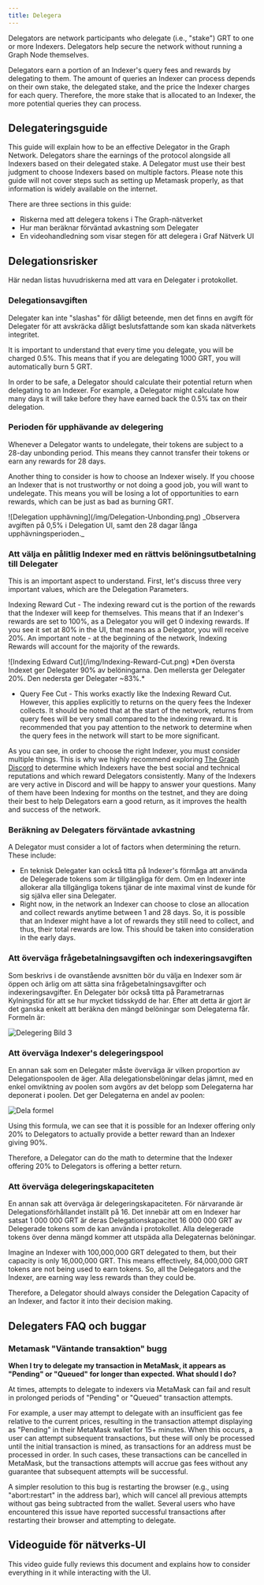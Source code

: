 ```yaml
---
title: Delegera
---
```


Delegators are network participants who delegate (i.e., "stake") GRT to one or more Indexers. Delegators help secure the network without running a Graph Node themselves.

Delegators earn a portion of an Indexer's query fees and rewards by delegating to them. The amount of queries an Indexer can process depends on their own stake, the delegated stake, and the price the Indexer charges for each query. Therefore, the more stake that is allocated to an Indexer, the more potential queries they can process.

## Delegateringsguide

This guide will explain how to be an effective Delegator in the Graph Network. Delegators share the earnings of the protocol alongside all Indexers based on their delegated stake. A Delegator must use their best judgment to choose Indexers based on multiple factors. Please note this guide will not cover steps such as setting up Metamask properly, as that information is widely available on the internet.

There are three sections in this guide:

- Riskerna med att delegera tokens i The Graph-nätverket
- Hur man beräknar förväntad avkastning som Delegater
- En videohandledning som visar stegen för att delegera i Graf Nätverk UI

## Delegationsrisker

Här nedan listas huvudriskerna med att vara en Delegater i protokollet.

### Delegationsavgiften

Delegater kan inte "slashas" för dåligt beteende, men det finns en avgift för Delegater för att avskräcka dåligt beslutsfattande som kan skada nätverkets integritet.

It is important to understand that every time you delegate, you will be charged 0.5%. This means that if you are delegating 1000 GRT, you will automatically burn 5 GRT.

In order to be safe, a Delegator should calculate their potential return when delegating to an Indexer. For example, a Delegator might calculate how many days it will take before they have earned back the 0.5% tax on their delegation.

### Perioden för upphävande av delegering

Whenever a Delegator wants to undelegate, their tokens are subject to a 28-day unbonding period. This means they cannot transfer their tokens or earn any rewards for 28 days.

Another thing to consider is how to choose an Indexer wisely. If you choose an Indexer that is not trustworthy or not doing a good job, you will want to undelegate. This means you will be losing a lot of opportunities to earn rewards, which can be just as bad as burning GRT.

<div sx={{ mx: 'auto', maxWidth: '400px' }}>
  ![Delegation upphävning](/img/Delegation-Unbonding.png) _Observera avgiften
på 0,5% i Delegation UI, samt den 28 dagar långa   upphävningsperioden._
</div>

### Att välja en pålitlig Indexer med en rättvis belöningsutbetalning till Delegater

This is an important aspect to understand. First, let's discuss three very important values, which are the Delegation Parameters.

Indexing Reward Cut - The indexing reward cut is the portion of the rewards that the Indexer will keep for themselves. This means that if an Indexer's rewards are set to 100%, as a Delegator you will get 0 indexing rewards. If you see it set at 80% in the UI, that means as a Delegator, you will receive 20%. An important note - at the beginning of the network, Indexing Rewards will account for the majority of the rewards.

<div sx={{ mx: 'auto', maxWidth: '700px' }}>
  ![Indexing Edward Cut](/img/Indexing-Reward-Cut.png) *Den översta Indexet ger
Delegater 90% av belöningarna. Den   mellersta ger Delegater 20%. Den nedersta
ger Delegater ~83%.*
</div>

- Query Fee Cut - This works exactly like the Indexing Reward Cut. However, this applies explicitly to returns on the query fees the Indexer collects. It should be noted that at the start of the network, returns from query fees will be very small compared to the indexing reward. It is recommended that you pay attention to the network to determine when the query fees in the network will start to be more significant.

As you can see, in order to choose the right Indexer, you must consider multiple things. This is why we highly recommend exploring [The Graph Discord](https://discord.gg/graphprotocol) to determine which Indexers have the best social and technical reputations and which reward Delegators consistently. Many of the Indexers are very active in Discord and will be happy to answer your questions. Many of them have been Indexing for months on the testnet, and they are doing their best to help Delegators earn a good return, as it improves the health and success of the network.

### Beräkning av Delegaters förväntade avkastning

A Delegator must consider a lot of factors when determining the return. These include:

- En teknisk Delegater kan också titta på Indexer's förmåga att använda de Delegerade tokens som är tillgängliga för dem. Om en Indexer inte allokerar alla tillgängliga tokens tjänar de inte maximal vinst de kunde för sig själva eller sina Delegater.
- Right now, in the network an Indexer can choose to close an allocation and collect rewards anytime between 1 and 28 days. So, it is possible that an Indexer might have a lot of rewards they still need to collect, and thus, their total rewards are low. This should be taken into consideration in the early days.

### Att överväga frågebetalningsavgiften och indexeringsavgiften

Som beskrivs i de ovanstående avsnitten bör du välja en Indexer som är öppen och ärlig om att sätta sina frågebetalningsavgifter och indexeringsavgifter. En Delegater bör också titta på Parametrarnas Kylningstid för att se hur mycket tidsskydd de har. Efter att detta är gjort är det ganska enkelt att beräkna den mängd belöningar som Delegaterna får. Formeln är:

![Delegering Bild 3](/img/Delegation-Reward-Formula.png)

### Att överväga Indexer's delegeringspool

En annan sak som en Delegater måste överväga är vilken proportion av Delegationspoolen de äger. Alla delegationsbelöningar delas jämnt, med en enkel omviktning av poolen som avgörs av det belopp som Delegaterna har deponerat i poolen. Det ger Delegaterna en andel av poolen:

![Dela formel](/img/Share-Forumla.png)

Using this formula, we can see that it is possible for an Indexer offering only 20% to Delegators to actually provide a better reward than an Indexer giving 90%.

Therefore, a Delegator can do the math to determine that the Indexer offering 20% to Delegators is offering a better return.

### Att överväga delegeringskapaciteten

En annan sak att överväga är delegeringskapaciteten. För närvarande är Delegationsförhållandet inställt på 16. Det innebär att om en Indexer har satsat 1 000 000 GRT är deras Delegationskapacitet 16 000 000 GRT av Delegerade tokens som de kan använda i protokollet. Alla delegerade tokens över denna mängd kommer att utspäda alla Delegaternas belöningar.

Imagine an Indexer with 100,000,000 GRT delegated to them, but their capacity is only 16,000,000 GRT. This means effectively, 84,000,000 GRT tokens are not being used to earn tokens. So, all the Delegators and the Indexer, are earning way less rewards than they could be.

Therefore, a Delegator should always consider the Delegation Capacity of an Indexer, and factor it into their decision making.

## Delegaters FAQ och buggar

### Metamask "Väntande transaktion" bugg

**When I try to delegate my transaction in MetaMask, it appears as "Pending" or "Queued" for longer than expected. What should I do?**

At times, attempts to delegate to indexers via MetaMask can fail and result in prolonged periods of "Pending" or "Queued" transaction attempts.

For example, a user may attempt to delegate with an insufficient gas fee relative to the current prices, resulting in the transaction attempt displaying as "Pending" in their MetaMask wallet for 15+ minutes. When this occurs, a user can attempt subsequent transactions, but these will only be processed until the initial transaction is mined, as transactions for an address must be processed in order. In such cases, these transactions can be cancelled in MetaMask, but the transactions attempts will accrue gas fees without any guarantee that subsequent attempts will be successful.

A simpler resolution to this bug is restarting the browser (e.g., using "abort:restart" in the address bar), which will cancel all previous attempts without gas being subtracted from the wallet. Several users who have encountered this issue have reported successful transactions after restarting their browser and attempting to delegate.

## Videoguide för nätverks-UI

This video guide fully reviews this document and explains how to consider everything in it while interacting with the UI.

<VideoEmbed youtube="2G7S2gdURdc" />
